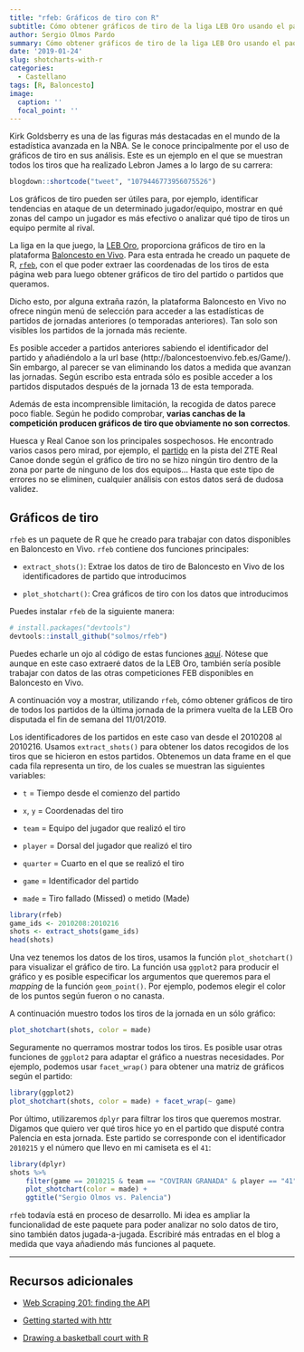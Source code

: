 ```yaml
---
title: "rfeb: Gráficos de tiro con R"
subtitle: Cómo obtener gráficos de tiro de la liga LEB Oro usando el paquete rfeb
author: Sergio Olmos Pardo
summary: Cómo obtener gráficos de tiro de la liga LEB Oro usando el paquete rfeb
date: '2019-01-24'
slug: shotcharts-with-r
categories:
  - Castellano
tags: [R, Baloncesto]
image:
  caption: ''
  focal_point: ''
---
```


Kirk Goldsberry es una de las figuras más destacadas en el mundo de la estadística avanzada en la NBA. Se le conoce principalmente por el uso de gráficos de tiro en sus análisis. Este es un ejemplo en el que se muestran todos los tiros que ha realizado Lebron James a lo largo de su carrera:

```r
blogdown::shortcode("tweet", "1079446773956075526")
```

Los gráficos de tiro pueden ser útiles para, por ejemplo, identificar tendencias en ataque de un determinado jugador/equipo, mostrar en qué zonas del campo un jugador es más efectivo o analizar qué tipo de tiros un equipo permite al rival.

La liga en la que juego, la [LEB Oro](http://www.leboro.es/inicio.aspx), proporciona gráficos de tiro en la plataforma [Baloncesto en Vivo](http://baloncestoenvivo.feb.es/). Para esta entrada he creado un paquete de R, [`rfeb`](https://github.com/solmos/rfeb), con el que poder extraer las coordenadas de los tiros de esta página web para luego obtener gráficos de tiro del partido o partidos que queramos.

Dicho esto, por alguna extraña razón, la plataforma Baloncesto en Vivo no ofrece ningún menú de selección para acceder a las estadísticas de partidos de jornadas anteriores (o temporadas anteriores). Tan solo son visibles los partidos de la jornada más reciente.

Es posible acceder a partidos anteriores sabiendo el identificador del partido y añadiéndolo a la url base (http://baloncestoenvivo.feb.es/Game/). Sin embargo, al parecer se van eliminando los datos a medida que avanzan las jornadas. Según escribo esta entrada sólo es posible acceder a los partidos disputados después de la jornada 13 de esta temporada.

Además de esta incomprensible limitación, la recogida de datos parece poco fiable. Según he podido comprobar, **varias canchas de la competición producen gráficos de tiro que obviamente no son correctos**.

Huesca y Real Canoe son los principales sospechosos. He encontrado varios casos pero mirad, por ejemplo, el [partido](http://baloncestoenvivo.feb.es/Game/2010168#shotchart) en la pista del ZTE Real Canoe donde según el gráfico de tiro no se hizo ningún tiro dentro de la zona por parte de ninguno de los dos equipos... Hasta que este tipo de errores no se eliminen, cualquier análisis con estos datos será de dudosa validez.


## Gráficos de tiro

`rfeb` es un paquete de R que he creado para trabajar con datos disponibles en Baloncesto en Vivo. `rfeb` contiene dos funciones principales:

* `extract_shots()`: Extrae los datos de tiro de Baloncesto en Vivo de los identificadores de partido que introducimos

* `plot_shotchart()`: Crea gráficos de tiro con los datos que introducimos


Puedes instalar `rfeb` de la siguiente manera:
```r
# install.packages("devtools")
devtools::install_github("solmos/rfeb")
```

Puedes echarle un ojo al código de estas funciones [aquí](https://github.com/solmos/rfeb). Nótese que aunque en este caso extraeré datos de la LEB Oro, también sería posible trabajar con datos de las otras competiciones FEB disponibles en Baloncesto en Vivo.

A continuación voy a mostrar, utilizando `rfeb`, cómo obtener gráficos de tiro de todos los partidos de la última jornada de la primera vuelta de la LEB Oro disputada el fin de semana del 11/01/2019.

Los identificadores de los partidos en este caso van desde el 2010208 al 2010216. Usamos `extract_shots()` para obtener los datos recogidos de los tiros que se hicieron en estos partidos. Obtenemos un data frame en el que cada fila representa un tiro, de los cuales se muestran las siguientes variables:

* `t` = Tiempo desde el comienzo del partido

* `x`, `y` = Coordenadas del tiro

* `team` = Equipo del jugador que realizó el tiro

* `player` = Dorsal del jugador que realizó el tiro

* `quarter` = Cuarto en el que se realizó el tiro

* `game` = Identificador del partido

* `made` = Tiro fallado (Missed) o metido (Made)

```r
library(rfeb)
game_ids <- 2010208:2010216
shots <- extract_shots(game_ids)
head(shots)
```

Una vez tenemos los datos de los tiros, usamos la función `plot_shotchart()` para visualizar el gráfico de tiro. La función usa `ggplot2` para producir el gráfico y es posible especificar los argumentos que queremos para el *mapping* de la función `geom_point()`. Por ejemplo, podemos elegir el color de los puntos según fueron o no canasta.

A continuación muestro todos los tiros de la jornada en un sólo gráfico:

```r
plot_shotchart(shots, color = made)
```

Seguramente no querramos mostrar todos los tiros. Es posible usar otras funciones de `ggplot2` para adaptar el gráfico a nuestras necesidades. Por ejemplo, podemos usar `facet_wrap()` para obtener una matriz de gráficos según el partido:

```r
library(ggplot2)
plot_shotchart(shots, color = made) + facet_wrap(~ game)
```

Por último, utilizaremos `dplyr` para filtrar los tiros que queremos mostrar. Digamos que quiero ver qué tiros hice yo en el partido que disputé contra Palencia en esta jornada. Este partido se corresponde con el identificador `2010215` y el número que llevo en mi camiseta es el `41`:

```r
library(dplyr)
shots %>% 
    filter(game == 2010215 & team == "COVIRAN GRANADA" & player == "41") %>%
    plot_shotchart(color = made) +
    ggtitle("Sergio Olmos vs. Palencia")
```

`rfeb` todavía está en proceso de desarrollo. Mi idea es ampliar la funcionalidad de este paquete para poder analizar no solo datos de tiro, sino también datos jugada-a-jugada. Escribiré más entradas en el blog a medida que vaya añadiendo más funciones al paquete.

***

## Recursos adicionales

* [Web Scraping 201: finding the API](http://www.gregreda.com/2015/02/15/web-scraping-finding-the-api/)

* [Getting started with httr]("https://cran.r-project.org/web/packages/httr/vignettes/quickstart.html")

* [Drawing a basketball court with R](http://egallic.fr/drawing-a-basketball-court-with-r/)